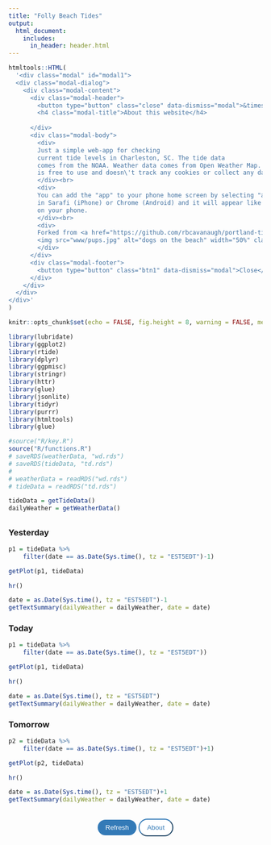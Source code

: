 ```yaml
---
title: "Folly Beach Tides"
output:
  html_document:
    includes:
      in_header: header.html
---
```


<style>
h1.title{font-size:28px;text-align:center;}
.nav-pills{display: flex;justify-content: center;}
.text{margin:auto;width:90%;}
.btn1{color: #fff; background-color: #337ab7;border-radius: 20px;border:none;padding: 8px 15px;}
.btn2{color: #337ab7; background-color: #fff;border-radius: 20px;border-color:#337ab7;padding: 8px 15px;}
.center {display: block;margin-left: auto;margin-right: auto;width: 50%;}
</style>

```r
htmltools::HTML(
  '<div class="modal" id="modal1">
  <div class="modal-dialog">
    <div class="modal-content">
      <div class="modal-header">
        <button type="button" class="close" data-dismiss="modal">&times;</button>
        <h4 class="modal-title">About this website</h4>
        
      </div>
      <div class="modal-body">
        <div>
        Just a simple web-app for checking
        current tide levels in Charleston, SC. The tide data
        comes from the NOAA. Weather data comes from Open Weather Map. The website
        is free to use and doesn\'t track any cookies or collect any data.
        </div><br>
        <div>
        You can add the "app" to your phone home screen by selecting "add to home screen"
        in Sarafi (iPhone) or Chrome (Android) and it will appear like a normal app
        on your phone.
        </div><br>
        <div>
        Forked from <a href="https://github.com/rbcavanaugh/portland-tide2">Rob Cavanaugh</a><br><br>
        <img src="www/pups.jpg" alt="dogs on the beach" width="50%" class="center"><img>
        </div>
      </div>
      <div class="modal-footer">
        <button type="button" class="btn1" data-dismiss="modal">Close</button>
      </div>
    </div>
  </div>
</div>'
)
```



```r
knitr::opts_chunk$set(echo = FALSE, fig.height = 8, warning = FALSE, message = FALSE)

library(lubridate)
library(ggplot2)
library(rtide)
library(dplyr)
library(ggpmisc)
library(stringr)
library(httr)
library(glue)
library(jsonlite)
library(tidyr)
library(purrr)
library(htmltools)
library(glue)

#source("R/key.R")
source("R/functions.R")
# saveRDS(weatherData, "wd.rds")
# saveRDS(tideData, "td.rds")
# 
# weatherData = readRDS("wd.rds")
# tideData = readRDS("td.rds")

tideData = getTideData()
dailyWeather = getWeatherData()

```


## {.tabset .tabset-pills}

### Yesterday


```r
p1 = tideData %>%
    filter(date == as.Date(Sys.time(), tz = "EST5EDT")-1)

getPlot(p1, tideData)
```

```r
hr()
```

```r
date = as.Date(Sys.time(), tz = "EST5EDT")-1
getTextSummary(dailyWeather = dailyWeather, date = date)
```

### Today {.active}

```r
p1 = tideData %>%
    filter(date == as.Date(Sys.time(), tz = "EST5EDT"))

getPlot(p1, tideData)
```

```r
hr()
```

```r
date = as.Date(Sys.time(), tz = "EST5EDT")
getTextSummary(dailyWeather = dailyWeather, date = date)
```

### Tomorrow 

```r
p2 = tideData %>%
    filter(date == as.Date(Sys.time(), tz = "EST5EDT")+1)

getPlot(p2, tideData)
```

```r
hr()
```


```r
date = as.Date(Sys.time(), tz = "EST5EDT")+1
getTextSummary(dailyWeather = dailyWeather, date = date)
```

## {-}

<center>
<button onClick="window.location.reload();" class = "btn1">Refresh</button>
<button type="button" class="btn2" data-toggle="modal" data-target="#modal1">
  About
</button>
</center>

